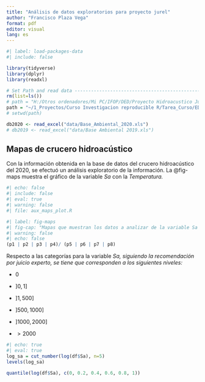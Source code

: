 ```yaml
---
title: "Análisis de datos exploratorios para proyecto jurel"
author: "Francisco Plaza Vega"
format: pdf
editor: visual
lang: es
---
```


```r
#| label: load-packages-data
#| include: false

library(tidyverse)
library(dplyr)
library(readxl)

# Set Path and read data -------------------------------------------------------
rm(list=ls())
# path = "H:/Otros ordenadores/Mi PC/IFOP/DED/Proyecto Hidroacustico Jurel"
path = "~/1_Proyectos/Curso Investigacion reproducible R/Tarea_Curso/EDA_jurel"
# setwd(path)

db2020 <- read_excel("data/Base_Ambiental_2020.xls")
# db2019 <- read_excel("data/Base Ambiental 2019.xls")

```

## Mapas de crucero hidroacústico

Con la información obtenida en la base de datos del crucero hidroacústico del 2020, se efectuó un análisis exploratorio de la información. La @fig-maps muestra el gráfico de la variable *Sa* con la *Temperatura.*

```r
#| echo: false
#| include: false
#| eval: true 
#| warning: false
#| file: aux_maps_plot.R
```

```r
#| label: fig-maps
#| fig-cap: "Mapas que muestran los datos a analizar de la variable Sa y el resto de las componentes ambientales."
#| warning: false
#| echo: false
(p1 | p2 | p3 | p4)/ (p5 | p6 | p7 | p8)
```

Respecto a las categorías para la variable *Sa, siguiendo la recomendación por juicio experto, se tiene que corresponden a los siguientes niveles:*

-   $0$

-   $]0, 1]$

-   $]1,  500]$

-   $]500, 1000]$

-   $]1000, 2000]$

-   $> 2000$

```r
#| echo: true
#| eval: true 
log_sa = cut_number(log(df$Sa), n=5)
levels(log_sa)

quantile(log(df$Sa), c(0, 0.2, 0.4, 0.6, 0.8, 1))
```
